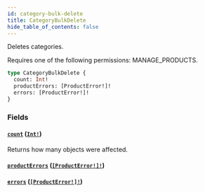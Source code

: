 ```yaml
---
id: category-bulk-delete
title: CategoryBulkDelete
hide_table_of_contents: false
---
```


Deletes categories.

Requires one of the following permissions: MANAGE_PRODUCTS.

```graphql
type CategoryBulkDelete {
  count: Int!
  productErrors: [ProductError!]!
  errors: [ProductError!]!
}
```

### Fields

#### [`count`](#) ([`Int!`](../../../developer/api-reference/scalars/int))

Returns how many objects were affected.

#### [`productErrors`](#) ([`[ProductError!]!`](../../../developer/api-reference/objects/product-error))

#### [`errors`](#) ([`[ProductError!]!`](../../../developer/api-reference/objects/product-error))
